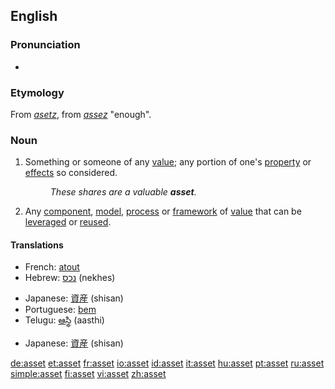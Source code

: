 {{see|ASSET}}
{{wikipedia}}
==English==

===Pronunciation===
* {{IPA|/'æset/}}

===Etymology===
From {{AF.}} ''[[asetz]]'', from {{OF.}} ''[[assez]]'' "enough".

===Noun===
{{en-noun}}

# Something or someone of any [[value]]; any portion of one's [[property]] or [[effect]]s so considered.
#: ''These shares are a valuable '''asset'''.''
# {{software}} Any [[component]], [[model]], [[process]] or [[framework]] of [[value]] that can be [[leverage]]d or [[reuse]]d.

====Translations====
{{trans-top|something or someone of any value}}
*French: [[atout]]
*Hebrew: [[נכס]] (nekhes) {{m}}
{{trans-mid}}
*Japanese: [[資産]] (shisan)
*Portuguese: [[bem]]
*Telugu: [[ఆస్థి]] (aasthi)
{{trans-bottom}}

{{trans-top|software: any component, etc. that can be leveraged or reused}}
{{trans-mid}}
*Japanese: [[資産]] (shisan)
{{trans-bottom}}


[[de:asset]]
[[et:asset]]
[[fr:asset]]
[[io:asset]]
[[id:asset]]
[[it:asset]]
[[hu:asset]]
[[pt:asset]]
[[ru:asset]]
[[simple:asset]]
[[fi:asset]]
[[vi:asset]]
[[zh:asset]]